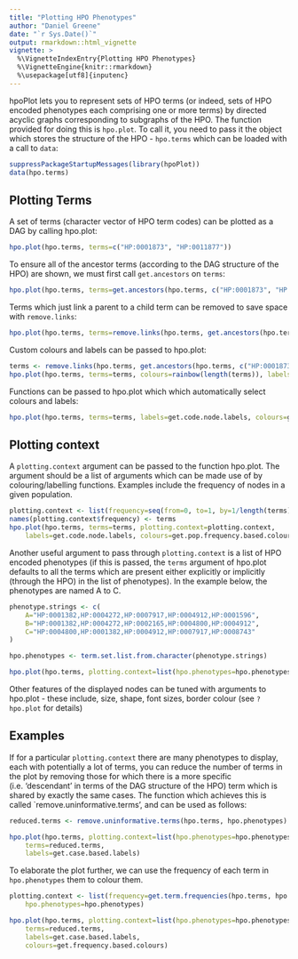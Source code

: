 ```yaml
---
title: "Plotting HPO Phenotypes"
author: "Daniel Greene"
date: "`r Sys.Date()`"
output: rmarkdown::html_vignette
vignette: >
  %\VignetteIndexEntry{Plotting HPO Phenotypes}
  %\VignetteEngine{knitr::rmarkdown}
  %\usepackage[utf8]{inputenc}
---
```


hpoPlot lets you to represent sets of HPO terms (or indeed, sets of HPO encoded phenotypes each comprising one or more terms) by directed acyclic graphs corresponding to subgraphs of the HPO. The function provided for doing this is `hpo.plot`. To call it, you need to pass it the object which stores the structure of the HPO - `hpo.terms` which can be loaded with a call to `data`:

```r
suppressPackageStartupMessages(library(hpoPlot))
data(hpo.terms)
```

## Plotting Terms

A set of terms (character vector of HPO term codes) can be plotted as a DAG by calling hpo.plot:
```r
hpo.plot(hpo.terms, terms=c("HP:0001873", "HP:0011877"))
```

To ensure all of the ancestor terms (according to the DAG structure of the HPO) are shown, we must first call `get.ancestors` on `terms`:

```r
hpo.plot(hpo.terms, terms=get.ancestors(hpo.terms, c("HP:0001873", "HP:0011877")))
```

Terms which just link a parent to a child term can be removed to save space with `remove.links`:

```r
hpo.plot(hpo.terms, terms=remove.links(hpo.terms, get.ancestors(hpo.terms, c("HP:0001873", "HP:0011877"))))
```

Custom colours and labels can be passed to hpo.plot:
```r
terms <- remove.links(hpo.terms, get.ancestors(hpo.terms, c("HP:0001873", "HP:0011877")))
hpo.plot(hpo.terms, terms=terms, colours=rainbow(length(terms)), labels=terms)
```

Functions can be passed to hpo.plot which which automatically select colours and labels:
```r
hpo.plot(hpo.terms, terms=terms, labels=get.code.node.labels, colours=get.white.nodes)
```

## Plotting context

A `plotting.context` argument can be passed to the function hpo.plot. The argument should be a list of arguments which can be made use of by colouring/labelling functions. Examples include the frequency of nodes in a given population.


```r
plotting.context <- list(frequency=seq(from=0, to=1, by=1/length(terms)))
names(plotting.context$frequency) <- terms
hpo.plot(hpo.terms, terms=terms, plotting.context=plotting.context, 
	labels=get.code.node.labels, colours=get.pop.frequency.based.colours)
```

Another useful argument to pass through `plotting.context` is a list of HPO encoded phenotypes (if this is passed, the `terms` argument of hpo.plot defaults to all the terms which are present either explicitly or implicitly (through the HPO) in the list of phenotypes). In the example below, the phenotypes are named A to C.
```r
phenotype.strings <- c(
	A="HP:0001382,HP:0004272,HP:0007917,HP:0004912,HP:0001596",
	B="HP:0001382,HP:0004272,HP:0002165,HP:0004800,HP:0004912",
	C="HP:0004800,HP:0001382,HP:0004912,HP:0007917,HP:0008743"
)

hpo.phenotypes <- term.set.list.from.character(phenotype.strings)

hpo.plot(hpo.terms, plotting.context=list(hpo.phenotypes=hpo.phenotypes), labels=get.case.based.labels)
```

Other features of the displayed nodes can be tuned with arguments to hpo.plot - these include, size, shape, font sizes, border colour (see `?hpo.plot` for details)

## Examples

If for a particular `plotting.context` there are many phenotypes to display, each with potentially a lot of terms, you can reduce the number of terms in the plot by removing those for which there is a more specific (i.e. 'descendant' in terms of the DAG structure of the HPO) term which is shared by exactly the same cases. The function which achieves this is called `remove.uninformative.terms', and can be used as follows:

```r
reduced.terms <- remove.uninformative.terms(hpo.terms, hpo.phenotypes)

hpo.plot(hpo.terms, plotting.context=list(hpo.phenotypes=hpo.phenotypes),
	terms=reduced.terms,
	labels=get.case.based.labels)
```

To elaborate the plot further, we can use the frequency of each term in `hpo.phenotypes` them to colour them.

```r
plotting.context <- list(frequency=get.term.frequencies(hpo.terms, hpo.phenotypes),
	hpo.phenotypes=hpo.phenotypes)

hpo.plot(hpo.terms, plotting.context=list(hpo.phenotypes=hpo.phenotypes),
	terms=reduced.terms,
	labels=get.case.based.labels,
	colours=get.frequency.based.colours)
```
